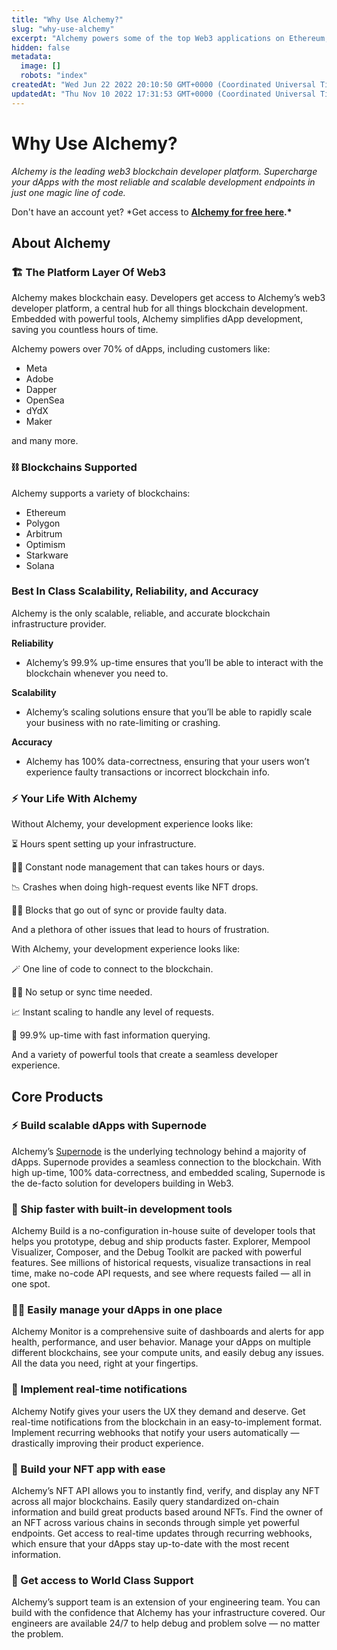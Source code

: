 ```yaml
---
title: "Why Use Alchemy?"
slug: "why-use-alchemy"
excerpt: "Alchemy powers some of the top Web3 applications on Ethereum, Polygon, Solana, Optimism, and Arbitrum. here's why you should use this developer platform for your dApp and smart contracts."
hidden: false
metadata:
  image: []
  robots: "index"
createdAt: "Wed Jun 22 2022 20:10:50 GMT+0000 (Coordinated Universal Time)"
updatedAt: "Thu Nov 10 2022 17:31:53 GMT+0000 (Coordinated Universal Time)"
---
```


# Why Use Alchemy?

_Alchemy is the leading web3 blockchain developer platform. Supercharge your dApps with the most reliable and scalable development endpoints in just one magic line of code._

Don't have an account yet? \*Get access to **[Alchemy for free here](https://alchemy.com/?r=e68b2f77-7fc7-4ef7-8e9c-cdfea869b9b5).\***

## About Alchemy

### 🏗 The Platform Layer Of Web3

Alchemy makes blockchain easy. Developers get access to Alchemy’s web3 developer platform, a central hub for all things blockchain development. Embedded with powerful tools, Alchemy simplifies dApp development, saving you countless hours of time.

Alchemy powers over 70% of dApps, including customers like:

- Meta
- Adobe
- Dapper
- OpenSea
- dYdX
- Maker

and many more.

### ⛓ Blockchains Supported

Alchemy supports a variety of blockchains:

- Ethereum
- Polygon
- Arbitrum
- Optimism
- Starkware
- Solana

### Best In Class Scalability, Reliability, and Accuracy

Alchemy is the only scalable, reliable, and accurate blockchain infrastructure provider.

**Reliability**

- Alchemy’s 99.9% up-time ensures that you’ll be able to interact with the blockchain whenever you need to.

**Scalability**

- Alchemy’s scaling solutions ensure that you’ll be able to rapidly scale your business with no rate-limiting or crashing.

**Accuracy**

- Alchemy has 100% data-correctness, ensuring that your users won’t experience faulty transactions or incorrect blockchain info.

### ⚡️ Your Life With Alchemy

Without Alchemy, your development experience looks like:

⏳ Hours spent setting up your infrastructure.

👷‍♀️ Constant node management that can takes hours or days.

📉 Crashes when doing high-request events like NFT drops.

🙅‍♂️ Blocks that go out of sync or provide faulty data.

And a plethora of other issues that lead to hours of frustration.

With Alchemy, your development experience looks like:

🪄 One line of code to connect to the blockchain.

🧙‍♂️ No setup or sync time needed.

📈 Instant scaling to handle any level of requests.

🚀 99.9% up-time with fast information querying.

And a variety of powerful tools that create a seamless developer experience.

## Core Products

### ⚡️ Build scalable dApps with Supernode

Alchemy’s [Supernode](http://alchemy.com/supernode) is the underlying technology behind a majority of dApps. Supernode provides a seamless connection to the blockchain. With high up-time, 100% data-correctness, and embedded scaling, Supernode is the de-facto solution for developers building in Web3.

### 🚀 Ship faster with built-in development tools

Alchemy Build is a no-configuration in-house suite of developer tools that helps you prototype, debug and ship products faster. Explorer, Mempool Visualizer, Composer, and the Debug Toolkit are packed with powerful features. See millions of historical requests, visualize transactions in real time, make no-code API requests, and see where requests failed — all in one spot.

### 👨‍💻 Easily manage your dApps in one place

Alchemy Monitor is a comprehensive suite of dashboards and alerts for app health, performance, and user behavior. Manage your dApps on multiple different blockchains, see your compute units, and easily debug any issues. All the data you need, right at your fingertips.

### 📲 Implement real-time notifications

Alchemy Notify gives your users the UX they demand and deserve. Get real-time notifications from the blockchain in an easy-to-implement format. Implement recurring webhooks that notify your users automatically — drastically improving their product experience.

### 🦍 Build your NFT app with ease

Alchemy’s NFT API allows you to instantly find, verify, and display any NFT across all major blockchains. Easily query standardized on-chain information and build great products based around NFTs. Find the owner of an NFT across various chains in seconds through simple yet powerful endpoints. Get access to real-time updates through recurring webhooks, which ensure that your dApps stay up-to-date with the most recent information.

### 🤝 Get access to World Class Support

Alchemy’s support team is an extension of your engineering team. You can build with the confidence that Alchemy has your infrastructure covered. Our engineers are available 24/7 to help debug and problem solve — no matter the problem.
